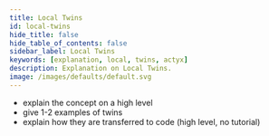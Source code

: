 ```yaml
---
title: Local Twins
id: local-twins
hide_title: false
hide_table_of_contents: false
sidebar_label: Local Twins
keywords: [explanation, local, twins, actyx]
description: Explanation on Local Twins.
image: /images/defaults/default.svg
---
```


- explain the concept on a high level
- give 1-2 examples of twins
- explain how they are transferred to code (high level, no tutorial)
